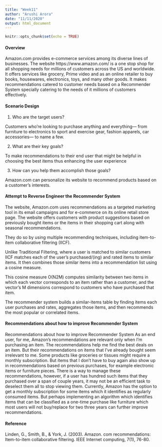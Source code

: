 ```yaml
---
title: "Week11"
author: "Arushi Arora"
date: "11/11/2020"
output: html_document
---
```


```r
knitr::opts_chunk$set(echo = TRUE)
```

#### Overview

Amazon.com provides e-commerce services among its diverse lines of businesses. The website https://www.amazon.com/ is a one stop shop for all shopping needs for millions of customers across the US and worldwide. It offers services like grocery, Prime video and as an online retailer to buy books, housewares, electronics, toys, and many other goods. It makes recommendations catered to customer needs based on a Recommender System specially catering to the needs of it millions of customers effectively.



#### Scenario Design

1) Who are the target users?

Customers who’re looking to purchase anything and everything— from furniture to electronics to sport and exercise gear, fashion apparels, car accessories— to name a few.

2) What are their key goals?

To make recommendations to their end user that might be helpful in choosing the best items thus enhancing the user experience

3) How can you help them accomplish those goals?

Amazon.com can personalize its website to recommend products based on a customer’s interests.



#### Attempt to Reverse Engineer the Recommender System

The website, Amazon.com uses recommendations as a targeted marketing tool in its email campaigns and for e-commerce on its online retail store page. The website offers customers with product suggestions based on previously bought items or the items in their shopping cart along with seasonal recommendations.

They do so by using multiple recommending techniques, including item-to-item collaborative filtering (IICF).

Unlike Traditional Filtering, where a user is matched to similar customers IICF matches each of the user’s purchased/(ing) and rated items to similar items. It then combines those similar items into a recommendation list using a cosine measure. 

This cosine measure O(N2M) computes similarity between two items in which each vector corresponds to an item rather than a customer, and the vector’s M dimensions correspond to customers who have purchased that item.

The recommender system builds a similar-items table by finding items each user purchases and rates, aggregates those items, and then recommends the most popular or correlated items.


#### Recommendations about how to improve Recommender System

Recommendations about how to improve Recommender System
As an end user, for me, Amazon’s recommendations are relevant only when I’m purchasing an item. The recommendations help me find the best deals on an item. But their recommendations on items that I’ve already bought seem irrelevant to me. Some products like groceries or tissues might require a monthly subscription. But items that I don’t have to buy again also show up in recommendations based on previous purchases, for example electronic items or furniture pieces. There is a way to manage these recommendations, however, if a user has hundred such items that they purchased over a span of couple years, it may not be an efficient task to deselect them all to stop viewing them. Currently, Amazon has the option to get a monthly subscription for some items which it identifies as regularly consumed items. But perhaps implementing an algorithm which identifies items that can be classified as a one-time purchase like furniture which most users will not buy/replace for two three years can further improve recommendations.

#### Reference
Linden, G., Smith, B., & York, J. (2003). Amazon. com recommendations: Item-to-item collaborative filtering. IEEE Internet computing, 7(1), 76-80.